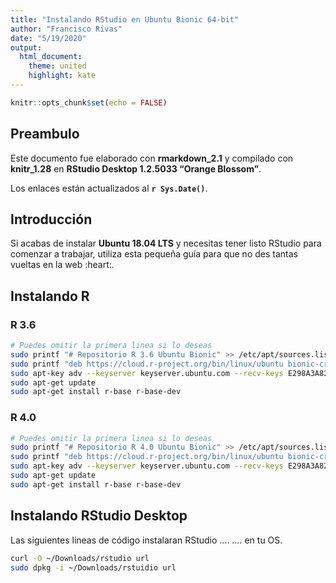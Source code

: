 ```yaml
---
title: "Instalando RStudio en Ubuntu Bionic 64-bit"
author: "Francisco Rivas"
date: "5/19/2020"
output: 
  html_document:
    theme: united  
    highlight: kate 
---
```


```r
knitr::opts_chunk$set(echo = FALSE)
```

## Preambulo
Este documento fue elaborado con **rmarkdown_2.1** y compilado con **knitr_1.28** en **RStudio Desktop 1.2.5033 "Orange Blossom"**.

Los enlaces están actualizados al **`r Sys.Date()`**.

## Introducción
Si acabas de instalar **Ubuntu 18.04 LTS** y necesitas tener listo RStudio para comenzar a trabajar, utiliza esta pequeña guía para que no des tantas vueltas en la web :heart:.

## Instalando R {.tabset}
### R 3.6

```bash
# Puedes omitir la primera linea si lo deseas
sudo printf "# Repositorio R 3.6 Ubuntu Bionic" >> /etc/apt/sources.list
sudo printf "deb https://cloud.r-project.org/bin/linux/ubuntu bionic-cran35/" >> /etc/apt/sources.list
sudo apt-key adv --keyserver keyserver.ubuntu.com --recv-keys E298A3A825C0D65DFD57CBB651716619E084DAB9
sudo apt-get update
sudo apt-get install r-base r-base-dev
```
### R 4.0

```bash
# Puedes omitir la primera linea si lo deseas
sudo printf "# Repositorio R 4.0 Ubuntu Bionic" >> /etc/apt/sources.list 
sudo printf "deb https://cloud.r-project.org/bin/linux/ubuntu bionic-cran40/" >> /etc/apt/sources.list
sudo apt-key adv --keyserver keyserver.ubuntu.com --recv-keys E298A3A825C0D65DFD57CBB651716619E084DAB9
sudo apt-get update
sudo apt-get install r-base r-base-dev
```

## Instalando RStudio Desktop
Las siguientes lineas de código instalaran RStudio .... .... en tu OS.

```bash
curl -O ~/Downloads/rstudio url
sudo dpkg -i ~/Downloads/rstuidio url
```

